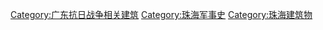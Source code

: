 [[Category:广东抗日战争相关建筑|Category:广东抗日战争相关建筑]]
[[Category:珠海军事史|Category:珠海军事史]]
[[Category:珠海建筑物|Category:珠海建筑物]]